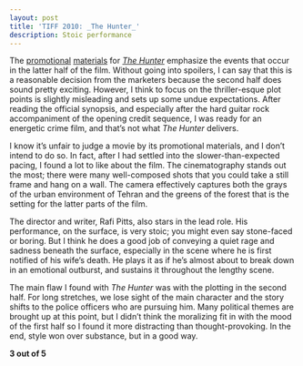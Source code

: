 ```yaml
---
layout: post
title: 'TIFF 2010: _The Hunter_'
description: Stoic performance
---
```


The [promotional](http://www.the-match-factory.com/films/items/the-hunter.html) [materials](http://www.the-match-factory.com/films/items/the-hunter.html?file=assets/downloads-public/films/t/the-hunter/the-hunter-pressbook.pdf) for [_The Hunter_](https://www.imdb.com/title/tt1190072/) emphasize the events that occur in the latter half of the film. Without going into spoilers, I can say that this is a reasonable decision from the marketers because the second half does sound pretty exciting. However, I think to focus on the thriller-esque plot points is slightly misleading and sets up some undue expectations. After reading the official synopsis, and especially after the hard guitar rock accompaniment of the opening credit sequence, I was ready for an energetic crime film, and that’s not what _The Hunter_ delivers.
  
I know it’s unfair to judge a movie by its promotional materials, and I don’t intend to do so. In fact, after I had settled into the slower-than-expected pacing, I found a lot to like about the film. The cinematography stands out the most; there were many well-composed shots that you could take a still frame and hang on a wall. The camera effectively captures both the grays of the urban environment of Tehran and the greens of the forest that is the setting for the latter parts of the film.  
  
The director and writer, Rafi Pitts, also stars in the lead role. His performance, on the surface, is very stoic; you might even say stone-faced or boring. But I think he does a good job of conveying a quiet rage and sadness beneath the surface, especially in the scene where he is first notified of his wife’s death. He plays it as if he’s almost about to break down in an emotional outburst, and sustains it throughout the lengthy scene.  
  
The main flaw I found with _The Hunter_ was with the plotting in the second half. For long stretches, we lose sight of the main character and the story shifts to the police officers who are pursuing him. Many political themes are brought up at this point, but I didn’t think the moralizing fit in with the mood of the first half so I found it more distracting than thought-provoking. In the end, style won over substance, but in a good way.  
  
**3 out of 5**